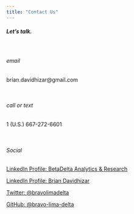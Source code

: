 ```yaml
---
title: "Contact Us"
---
```


##### Let's talk.

<br>

###### email

brian.davidhizar@gmail.com

<br>

###### call or text

1 (U.S.) 667-272-6601

<br>

###### Social

[LinkedIn Profile: BetaDelta Analytics & Research](https://www.linkedin.com/company/betadelta-analytics-research/)

[LinkedIn Profile: Brian Davidhizar](https://www.linkedin.com/in/briandavidhizar/)

[Twitter: @bravolimadelta](https://twitter.com/BravoLimaDelta)

[GitHub: @bravo-lima-delta](https://github.com/Bravo-Lima-Delta)